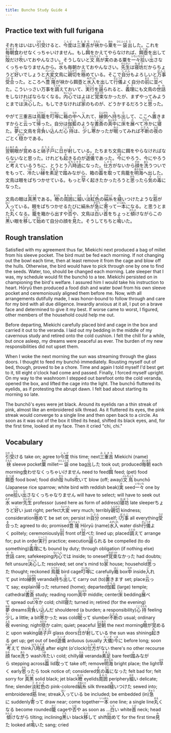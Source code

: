 ```yaml
---
title: Buncho Study Guide 4
---
```


## Practice text with full furigana

<p>
それをはいはい<ruby><rb>引</rb><rt>ひき</rt></ruby><ruby><rb>受</rb><rt>う</rt></ruby>けると、<ruby><rb>今度</rb><rt>こんど</rt></ruby>は<ruby><rb>三重吉</rb><rt>みえきち</rt></ruby>が<ruby><rb>袂</rb><rt>たもと</rt></ruby>から<ruby><rb>粟</rb><rt>あわ</rt></ruby>を<ruby><rb>一袋</rb><rt>ひとふくろ</rt></ruby><ruby><rb>出</rb><rt>だ</rt></ruby>した。これを<ruby><rb>毎朝</rb><rt>まいあさ</rt></ruby><ruby><rb>食</rb><rt>く</rt></ruby>わせなくっちゃいけません。もし<ruby><rb>餌</rb><rt>え</rt></ruby>をかえてやらなければ、<ruby><rb>餌壺</rb><rt>えつぼ</rt></ruby>を出して<ruby><rb>殻</rb><rt>から</rt></ruby>だけ<ruby><rb>吹</rb><rt>ふ</rt></ruby>いておやんなさい。そうしないと<ruby><rb>文鳥</rb><rt>ぶんちょう</rt></ruby>が<ruby><rb>実</rb><rt>み</rt></ruby>のある粟を<ruby><rb>一々</rb><rt>いちいち</rt></ruby><ruby><rb>拾</rb><rt>ひろ</rt></ruby>い<ruby><rb>出</rb><rt>だ</rt></ruby>さなくっちゃなりませんから。<ruby><rb>水</rb><rt>みず</rt></ruby>も毎朝かえておやんなさい。<ruby><rb>先生</rb><rt>せんせい</rt></ruby>は<ruby><rb>寝坊</rb><rt>ねぼう</rt></ruby>だからちょうど<ruby><rb>好</rb><rt>い</rt></ruby>いでしょうと<ruby><rb>大変</rb><rt>たいへん</rt></ruby>文鳥に<ruby><rb>親切</rb><rt>しんせつ</rt></ruby>を<ruby><rb>極</rb><rt>きわ</rt></ruby>めている。そこで<ruby><rb>自分</rb><rt>じぶん</rt></ruby>もよろしいと<ruby><rb>万事</rb><rt>ばんじ</rt></ruby><ruby><rb>受</rb><rt>うけ</rt></ruby><ruby><rb>合</rb><rt>あ</rt></ruby>った。ところへ<ruby><rb>豊隆</rb><rt>ほうりゅう</rt></ruby>が袂から餌壺と<ruby><rb>水入</rb><rt>みずいれ</rt></ruby>を出して<ruby><rb>行儀</rb><rt>ぎょうぎ</rt></ruby>よく自分の<ruby><rb>前</rb><rt>まえ</rt></ruby>に<ruby><rb>並</rb><rt>なら</rt></ruby>べた。こういっさい万事を<ruby><rb>調</rb><rt>ととの</rt></ruby>えておいて、<ruby><rb>実行</rb><rt>じっこう</rt></ruby>を<ruby><rb>逼</rb><rt>せま</rt></ruby>られると、<ruby><rb>義理</rb><rt>ぎり</rt></ruby>にも文鳥の<ruby><rb>世話</rb><rt>せわ</rt></ruby>をしなければならなくなる。<ruby><rb>内心</rb><rt>ないしん</rt></ruby>ではよほど<ruby><rb>覚束</rb><rt>おぼつか</rt></ruby>なかったが、まずやってみようとまでは<ruby><rb>決心</rb><rt>けっしん</rt></ruby>した。もしできなければ<ruby><rb>家</rb><rt>うち</rt></ruby>のものが、どうかするだろうと<ruby><rb>思</rb><rt>おも</rt></ruby>った。
</p>

<p>
やがて三重吉は<ruby><rb>鳥籠</rb><rt>とりかご</rt></ruby>を<ruby><rb>叮嚀</rb><rt>ていねい</rt></ruby>に<ruby><rb>箱</rb><rt>はこ</rt></ruby>の<ruby><rb>中</rb><rt>なか</rt></ruby>へ<ruby><rb>入</rb><rt>い</rt></ruby>れて、<ruby><rb>縁側</rb><rt>えんがわ</rt></ruby>へ<ruby><rb>持</rb><rt>も</rt></ruby>ち<ruby><rb>出</rb><rt>だ</rt></ruby>して、ここへ<ruby><rb>置</rb><rt>お</rt></ruby>きますからと<ruby><rb>云</rb><rt>い</rt></ruby>って<ruby><rb>帰</rb><rt>かえ</rt></ruby>った。自分は<ruby><rb>伽藍</rb><rt>がらん</rt></ruby>のような<ruby><rb>書斎</rb><rt>しょさい</rt></ruby>の<ruby><rb>真中</rb><rt>まんなか</rt></ruby>に<ruby><rb>床</rb><rt>とこ</rt></ruby>を<ruby><rb>展</rb><rt>の</rt></ruby>べて<ruby><rb>冷</rb><rt>ひやや</rt></ruby>かに<ruby><rb>寝</rb><rt>ね</rt></ruby>た。<ruby><rb>夢</rb><rt>ゆめ</rt></ruby>に文鳥を<ruby><rb>背負</rb><rt>しょ</rt></ruby>い<ruby><rb>込</rb><rt>こ</rt></ruby>んだ<ruby><rb>心持</rb><rt>こころもち</rt></ruby>は、<ruby><rb>少</rb><rt>すこ</rt></ruby>し<ruby><rb>寒</rb><rt>さむ</rt></ruby>かったが<ruby><rb>眠</rb><rt>ねぶ</rt></ruby>ってみれば<ruby><rb>不断</rb><rt>ふだん</rt></ruby>の<ruby><rb>夜</rb><rt>よる</rt></ruby>のごとく<ruby><rb>穏</rb><rt>おだや</rt></ruby>かである。
</p>

<p>
<ruby><rb>翌朝</rb><rt>よくあさ</rt></ruby><ruby><rb>眼</rb><rt>め</rt></ruby>が<ruby><rb>覚</rb><rt>さ</rt></ruby>めると<ruby><rb>硝子</rb><rt>ガラス</rt></ruby><ruby><rb>戸</rb><rt>ど</rt></ruby>に<ruby><rb>日</rb><rt>ひ</rt></ruby>が<ruby><rb>射</rb><rt>さ</rt></ruby>している。たちまち文鳥に餌をやらなければならないなと思った。けれども<ruby><rb>起</rb><rt>お</rt></ruby>きるのが<ruby><rb>退儀</rb><rt>たいぎ</rt></ruby>であった。<ruby><rb>今</rb><rt>いま</rt></ruby>にやろう、今にやろうと<ruby><rb>考</rb><rt>かんが</rt></ruby>えているうちに、とうとう<ruby><rb>八時過</rb><rt>はちじすぎ</rt></ruby>になった。<ruby><rb>仕方</rb><rt>しかた</rt></ruby>がないから<ruby><rb>顔</rb><rt>かお</rt></ruby>を<ruby><rb>洗</rb><rt>あら</rt></ruby>うついでをもって、<ruby><rb>冷</rb><rt>つめ</rt></ruby>たい<ruby><rb>縁</rb><rt>えん</rt></ruby>を<ruby><rb>素足</rb><rt>すあし</rt></ruby>で<ruby><rb>踏</rb><rt>ふ</rt></ruby>みながら、箱の<ruby><rb>葢</rb><rt>ふた</rt></ruby>を<ruby><rb>取</rb><rt>と</rt></ruby>って鳥籠を<ruby><rb>明海</rb><rt>あかるみ</rt></ruby>へ出した。文鳥は眼をぱちつかせている。もっと<ruby><rb>早</rb><rt>はや</rt></ruby>く起きたかったろうと<ruby><rb>思</rb><rt>おも</rt></ruby>ったら<ruby><rb>気</rb><rt>き</rt></ruby>の<ruby><rb>毒</rb><rt>どく</rt></ruby>になった。
</p>

<p>
文鳥の眼は<ruby><rb>真黒</rb><rt>まっくろ</rt></ruby>である。<ruby><rb>瞼</rb><rt>まぶた</rt></ruby>の<ruby><rb>周囲</rb><rt>まわり</rt></ruby>に<ruby><rb>細</rb><rt>ほそ</rt></ruby>い<ruby><rb>淡紅色</rb><rt>ときいろ</rt></ruby>の<ruby><rb>絹糸</rb><rt>きぬいと</rt></ruby>を<ruby><rb>縫</rb><rt>ぬ</rt></ruby>いつけたような<ruby><rb>筋</rb><rt>すじ</rt></ruby>が<ruby><rb>入</rb><rt>はい</rt></ruby>っている。眼をぱちつかせるたびに絹糸が<ruby><rb>急</rb><rt>きゅう</rt></ruby>に<ruby><rb>寄</rb><rt>よ</rt></ruby>って<ruby><rb>一本</rb><rt>いっぽん</rt></ruby>になる。と思うとまた<ruby><rb>丸</rb><rt>まる</rt></ruby>くなる。<ruby><rb>籠</rb><rt>かご</rt></ruby>を箱から出すや<ruby><rb>否</rb><rt>いな</rt></ruby>や、文鳥は<ruby><rb>白</rb><rt>しろ</rt></ruby>い<ruby><rb>首</rb><rt>くび</rt></ruby>をちょっと<ruby><rb>傾</rb><rt>かたぶ</rt></ruby>けながらこの<ruby><rb>黒</rb><rt>くろ</rt></ruby>い眼を<ruby><rb>移</rb><rt>うつ</rt></ruby>して<ruby><rb>始</rb><rt>はじ</rt></ruby>めて自分の顔を<ruby><rb>見</rb><rt>み</rt></ruby>た。そうしてちちと<ruby><rb>鳴</rb><rt>な</rt></ruby>いた。
</p>


## Rough translation

Satisfied with my agreement thus far, Miekichi next produced a bag of millet from his sleeve pocket. The bird must be fed each morning. If not changing out the bowl each time, then at least remove it from the cage and blow off the hulls. Otherwise, the bird would have to pick through one by one to find the seeds. Water, too, should be changed each morning. Late sleeper that I was, my schedule would fit the bunchō to a tee. Miekichi persisted on in championing the bird's welfare. I assured him I would take his instruction to heart. Hōryū then produced a food dish and water bowl from his own sleeve pocket and ceremoniously aligned them before me. Now, with all arrangements dutifully made, I was honor-bound to follow through and care for my bird with all due diligence. Inwardly anxious at it all, I put on a brave face and determined to give it my best. If worse came to worst, I figured, other members of the household could help me out.

Before departing, Miekichi carefully placed bird and cage in the box and carried it out to the veranda. I laid out my bedding in the middle of my cavernous study and retired onto the cold cushion. I felt the chill for a while, but once asleep, my dreams were peaceful as ever. The burden of my new responsibilities did not upset them.

When I woke the next morning the sun was streaming through the glass doors. I thought to feed my bunchō immediately. Rousting myself out of bed, though, proved to be a chore. Time and again I told myself I'd best get to it, till eight o'clock had come and passed. Finally, I forced myself upright. On my way to the washroom I stepped out barefoot onto the cold veranda, opened the box, and lifted the cage into the light. The bunchō fluttered its eyelids, as if protesting the abrupt dawn. I felt bad about starting its morning so late.

The bunchō's eyes were jet black. Around its eyelids ran a thin streak of pink, almost like an embroidered silk thread. As it fluttered its eyes, the pink streak would converge to a single line and then open back to a circle. As soon as it was out of the box it tilted its head, shifted its black eyes, and, for the first time, looked at my face. Then it cried "chi, chi."     


## Vocabulary

<p>
<span class="vocabstudy"><ruby><rb>引</rb><rt>ひき</rt></ruby><ruby><rb>受</rb><rt>う</rt></ruby>ける&nbsp;take on; agree to</span><span class="vocabstudy"><ruby><rb>今度</rb><rt>こんど</rt></ruby>&nbsp;this time; next</span><span class="vocabstudy"><ruby><rb>三重吉</rb><rt>みえきち</rt></ruby>&nbsp;Miekichi (name)</span><span class="vocabstudy"><ruby><rb>袂</rb><rt>たもと</rt></ruby>&nbsp;sleeve pocket</span><span class="vocabstudy"><ruby><rb>粟</rb><rt>あわ</rt></ruby>&nbsp;millet</span><span class="vocabstudy"><ruby><rb>一袋</rb><rt>ひとふくろ</rt></ruby>&nbsp;one bag</span><span class="vocabstudy"><ruby><rb>出</rb><rt>だ</rt></ruby>した&nbsp;took out; produced</span><span class="vocabstudy"><ruby><rb>毎朝</rb><rt>まいあさ</rt></ruby>&nbsp;each morning</span><span class="vocabstudy"><ruby><rb>食</rb><rt>く</rt></ruby>わせなくっちゃいけません&nbsp;need to feed</span><span class="vocabstudy"><ruby><rb>餌</rb><rt>え</rt></ruby>&nbsp;feed; (pet) food</span><span class="vocabstudy"><ruby><rb>餌壺</rb><rt>えつぼ</rt></ruby>&nbsp;food bowl; food dish</span><span class="vocabstudy"><ruby><rb>殻</rb><rt>から</rt></ruby>&nbsp;hulls</span><span class="vocabstudy"><ruby><rb>吹</rb><rt>ふ</rt></ruby>いて&nbsp;blow (off; away)</span><span class="vocabstudy"><ruby><rb>文鳥</rb><rt>ぶんちょう</rt></ruby>&nbsp;bunchō (Japanese rice sparrow; white bird with reddish beak)</span><span class="vocabstudy"><ruby><rb>実</rb><rt>み</rt></ruby>&nbsp;seed</span><span class="vocabstudy"><ruby><rb>一々</rb><rt>いちいち</rt></ruby>&nbsp;one by one</span><span class="vocabstudy"><ruby><rb>拾</rb><rt>ひろ</rt></ruby>い<ruby><rb>出</rb><rt>だ</rt></ruby>さなくっちゃなりません&nbsp;will have to select; will have to seek out</span><span class="vocabstudy"><ruby><rb>水</rb><rt>みず</rt></ruby>&nbsp;water</span><span class="vocabstudy"><ruby><rb>先生</rb><rt>せんせい</rt></ruby>&nbsp;professor (used here as form of address)</span><span class="vocabstudy"><ruby><rb>寝坊</rb><rt>ねぼう</rt></ruby>&nbsp;late sleeper</span><span class="vocabstudy">ちょうど<ruby><rb>好</rb><rt>い</rt></ruby>い&nbsp;just right; perfect</span><span class="vocabstudy"><ruby><rb>大変</rb><rt>たいへん</rt></ruby>&nbsp;very much; terribly</span><span class="vocabstudy"><ruby><rb>親切</rb><rt>しんせつ</rt></ruby>&nbsp;kindness; consideration</span><span class="vocabstudy"><ruby><rb>極</rb><rt>きわ</rt></ruby>めて&nbsp;be set on; persist in</span><span class="vocabstudy"><ruby><rb>自分</rb><rt>じぶん</rt></ruby>&nbsp;oneself; I</span><span class="vocabstudy"><ruby><rb>万事</rb><rt>ばんじ</rt></ruby>&nbsp;all everything</span><span class="vocabstudy"><ruby><rb>受</rb><rt>うけ</rt></ruby><ruby><rb>合</rb><rt>あ</rt></ruby>った&nbsp;agreed to do; promised</span><span class="vocabstudy"><ruby><rb>豊隆</rb><rt>ほうりゅう</rt></ruby>&nbsp;Hōryū (name)</span><span class="vocabstudy"><ruby><rb>水入</rb><rt>みずいれ</rt></ruby>&nbsp;water dish</span><span class="vocabstudy"><ruby><rb>行儀</rb><rt>ぎょうぎ</rt></ruby>よく&nbsp;politely; ceremoniously</span><span class="vocabstudy"><ruby><rb>前</rb><rt>まえ</rt></ruby>&nbsp;front of</span><span class="vocabstudy"><ruby><rb>並</rb><rt>なら</rt></ruby>べた&nbsp;lined up; placed</span><span class="vocabstudy"><ruby><rb>調</rb><rt>ととの</rt></ruby>えて&nbsp;arrange for; put in order</span><span class="vocabstudy"><ruby><rb>実行</rb><rt>じっこう</rt></ruby>&nbsp;practice; execution</span><span class="vocabstudy"><ruby><rb>逼</rb><rt>せま</rt></ruby>られる&nbsp;be compelled (to do something)</span><span class="vocabstudy"><ruby><rb>義理</rb><rt>ぎり</rt></ruby>にも&nbsp;bound by duty; through obligation (if nothing else)</span><span class="vocabstudy"><ruby><rb>世話</rb><rt>せわ</rt></ruby>&nbsp;care; safekeeping</span><span class="vocabstudy"><ruby><rb>内心</rb><rt>ないしん</rt></ruby>では&nbsp;inside; to oneself</span><span class="vocabstudy"><ruby><rb>覚束</rb><rt>おぼつか</rt></ruby>なかった&nbsp;had doubts; felt unsure</span><span class="vocabstudy"><ruby><rb>決心</rb><rt>けっしん</rt></ruby>した&nbsp;resolved; set one's mind to</span><span class="vocabstudy"><ruby><rb>家</rb><rt>うち</rt></ruby>&nbsp;house; household</span><span class="vocabstudy"><ruby><rb>思</rb><rt>おも</rt></ruby>った&nbsp;thought; reckoned</span>
<span class="vocabstudy"><ruby><rb>鳥籠</rb><rt>とりかご</rt></ruby>&nbsp;bird cage</span><span class="vocabstudy"><ruby><rb>叮嚀</rb><rt>ていねい</rt></ruby>に&nbsp;carefully</span><span class="vocabstudy"><ruby><rb>箱</rb><rt>はこ</rt></ruby>&nbsp;box</span><span class="vocabstudy"><ruby><rb>中</rb><rt>なか</rt></ruby>&nbsp;inside</span><span class="vocabstudy"><ruby><rb>入</rb><rt>い</rt></ruby>れて&nbsp;put into</span><span class="vocabstudy"><ruby><rb>縁側</rb><rt>えんがわ</rt></ruby>&nbsp;veranda</span><span class="vocabstudy"><ruby><rb>持</rb><rt>も</rt></ruby>ち<ruby><rb>出</rb><rt>だ</rt></ruby>して&nbsp;carry out (to)</span><span class="vocabstudy"><ruby><rb>置</rb><rt>お</rt></ruby>きます&nbsp;set; place</span><span class="vocabstudy"><ruby><rb>云</rb><rt>い</rt></ruby>って&nbsp;say; explain</span><span class="vocabstudy"><ruby><rb>帰</rb><rt>かえ</rt></ruby>った&nbsp;returned (home); departed</span><span class="vocabstudy"><ruby><rb>伽藍</rb><rt>がらん</rt></ruby>&nbsp;(large) temple; cathedral</span><span class="vocabstudy"><ruby><rb>書斎</rb><rt>しょさい</rt></ruby>&nbsp;study; reading room</span><span class="vocabstudy"><ruby><rb>真中</rb><rt>まんなか</rt></ruby>&nbsp;middle; center</span><span class="vocabstudy"><ruby><rb>床</rb><rt>とこ</rt></ruby>&nbsp;bedding</span><span class="vocabstudy"><ruby><rb>展</rb><rt>の</rt></ruby>べて&nbsp;spread out</span><span class="vocabstudy"><ruby><rb>冷</rb><rt>ひやや</rt></ruby>か&nbsp;cold; chill</span><span class="vocabstudy"><ruby><rb>寝</rb><rt>ね</rt></ruby>た&nbsp;turned in; retired (for the evening)</span><span class="vocabstudy"><ruby><rb>夢</rb><rt>ゆめ</rt></ruby>&nbsp;dreams</span><span class="vocabstudy"><ruby><rb>背負</rb><rt>しょ</rt></ruby>い<ruby><rb>込</rb><rt>こ</rt></ruby>んだ&nbsp;shouldered (a burden; a responsibility)</span><span class="vocabstudy"><ruby><rb>心持</rb><rt>こころもち</rt></ruby>&nbsp;feeling</span><span class="vocabstudy"><ruby><rb>少</rb><rt>すこ</rt></ruby>し&nbsp;a little; a bit</span><span class="vocabstudy"><ruby><rb>寒</rb><rt>さむ</rt></ruby>かった&nbsp;was cold</span><span class="vocabstudy"><ruby><rb>眠</rb><rt>ねぶ</rt></ruby>って&nbsp;slumber</span><span class="vocabstudy"><ruby><rb>不断</rb><rt>ふだん</rt></ruby>の&nbsp;usual; ordinary</span><span class="vocabstudy"><ruby><rb>夜</rb><rt>よる</rt></ruby>&nbsp;evening; night</span><span class="vocabstudy"><ruby><rb>穏</rb><rt>おだや</rt></ruby>か&nbsp;calm; quiet; peaceful</span>
<span class="vocabstudy"><ruby><rb>翌朝</rb><rt>よくあさ</rt></ruby>&nbsp;the next morning</span><span class="vocabstudy"><ruby><rb>眼</rb><rt>め</rt></ruby>が<ruby><rb>覚</rb><rt>さ</rt></ruby>めると&nbsp;upon waking</span><span class="vocabstudy"><ruby><rb>硝子</rb><rt>ガラス</rt></ruby><ruby><rb>戸</rb><rt>ど</rt></ruby>&nbsp;glass doors</span><span class="vocabstudy"><ruby><rb>日</rb><rt>ひ</rt></ruby>が<ruby><rb>射</rb><rt>さ</rt></ruby>している&nbsp;the sun was shining</span><span class="vocabstudy"><ruby><rb>起</rb><rt>お</rt></ruby>きる&nbsp;get up; get out of bed</span><span class="vocabstudy"><ruby><rb>退儀</rb><rt>たいぎ</rt></ruby>&nbsp;arduous (usually <ruby><rb>大儀</rb><rt>たいぎ</rt></ruby>)</span><span class="vocabstudy"><ruby><rb>今</rb><rt>いま</rt></ruby>に&nbsp;before long; soon</span><span class="vocabstudy"><ruby><rb>考</rb><rt>かんが</rt></ruby>えて&nbsp;think</span><span class="vocabstudy"><ruby><rb>八時過</rb><rt>はちじすぎ</rt></ruby>&nbsp;after eight (o'clock)</span><span class="vocabstudy"><ruby><rb>仕方</rb><rt>しかた</rt></ruby>がない&nbsp;there's no other recourse</span><span class="vocabstudy"><ruby><rb>顔</rb><rt>かお</rt></ruby>&nbsp;face</span><span class="vocabstudy"><ruby><rb>洗</rb><rt>あら</rt></ruby>う&nbsp;wash</span><span class="vocabstudy"><ruby><rb>冷</rb><rt>つめ</rt></ruby>たい&nbsp;cold; chilly</span><span class="vocabstudy"><ruby><rb>縁</rb><rt>えん</rt></ruby>&nbsp;veranda</span><span class="vocabstudy"><ruby><rb>素足</rb><rt>すあし</rt></ruby>&nbsp;bare feet</span><span class="vocabstudy"><ruby><rb>踏</rb><rt>ふ</rt></ruby>みながら&nbsp;stepping across</span><span class="vocabstudy"><ruby><rb>葢</rb><rt>ふた</rt></ruby>&nbsp;lid</span><span class="vocabstudy"><ruby><rb>取</rb><rt>と</rt></ruby>って&nbsp;take off; remove</span><span class="vocabstudy"><ruby><rb>明海</rb><rt>あかるみ</rt></ruby>&nbsp;bright place; the light</span><span class="vocabstudy"><ruby><rb>早</rb><rt>はや</rt></ruby>く&nbsp;early</span><span class="vocabstudy"><ruby><rb>思</rb><rt>おも</rt></ruby>ったら&nbsp;took notice of; considered</span><span class="vocabstudy"><ruby><rb>気</rb><rt>き</rt></ruby>の<ruby><rb>毒</rb><rt>どく</rt></ruby>になった&nbsp;felt bad for; felt sorry for</span>
<span class="vocabstudy"><ruby><rb>真黒</rb><rt>まっくろ</rt></ruby>&nbsp;solid black; jet black</span><span class="vocabstudy"><ruby><rb>瞼</rb><rt>まぶた</rt></ruby>&nbsp;eyelids</span><span class="vocabstudy"><ruby><rb>周囲</rb><rt>まわり</rt></ruby>&nbsp;periphery</span><span class="vocabstudy"><ruby><rb>細</rb><rt>ほそ</rt></ruby>い&nbsp;delicate; fine; slender</span><span class="vocabstudy"><ruby><rb>淡紅色</rb><rt>ときいろ</rt></ruby>の&nbsp;pink-colored</span><span class="vocabstudy"><ruby><rb>絹糸</rb><rt>きぬいと</rt></ruby>&nbsp;silk thread</span><span class="vocabstudy"><ruby><rb>縫</rb><rt>ぬ</rt></ruby>いつけた&nbsp;sewed into; embroidered</span><span class="vocabstudy"><ruby><rb>筋</rb><rt>すじ</rt></ruby>&nbsp;line; streak</span><span class="vocabstudy"><ruby><rb>入</rb><rt>はい</rt></ruby>っている&nbsp;be included; be embedded (in)</span><span class="vocabstudy"><ruby><rb>急</rb><rt>きゅう</rt></ruby>に&nbsp;suddenly</span><span class="vocabstudy"><ruby><rb>寄</rb><rt>よ</rt></ruby>って&nbsp;draw near; come together</span><span class="vocabstudy"><ruby><rb>一本</rb><rt>いっぽん</rt></ruby>&nbsp;one line; a single line</span><span class="vocabstudy"><ruby><rb>丸</rb><rt>まる</rt></ruby>くなる&nbsp;become rounded</span><span class="vocabstudy"><ruby><rb>籠</rb><rt>かご</rt></ruby>&nbsp;cage</span><span class="vocabstudy">や<ruby><rb>否</rb><rt>いな</rt></ruby>や&nbsp;as soon as ...</span><span class="vocabstudy"><ruby><rb>白</rb><rt>しろ</rt></ruby>い&nbsp;white</span><span class="vocabstudy"><ruby><rb>首</rb><rt>くび</rt></ruby>&nbsp;neck; head</span><span class="vocabstudy"><ruby><rb>傾</rb><rt>かたぶ</rt></ruby>けながら&nbsp;tilting; inclining</span><span class="vocabstudy"><ruby><rb>黒</rb><rt>くろ</rt></ruby>い&nbsp;black</span><span class="vocabstudy"><ruby><rb>移</rb><rt>うつ</rt></ruby>して&nbsp;shift</span><span class="vocabstudy"><ruby><rb>始</rb><rt>はじ</rt></ruby>めて&nbsp;for the first time</span><span class="vocabstudy"><ruby><rb>見</rb><rt>み</rt></ruby>た&nbsp;looked at</span><span class="vocabstudy"><ruby><rb>鳴</rb><rt>な</rt></ruby>いた&nbsp;sang; cried</span>
</p>

